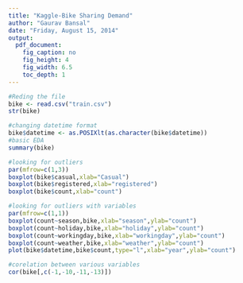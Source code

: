 ```yaml
---
title: "Kaggle-Bike Sharing Demand"
author: "Gaurav Bansal"
date: "Friday, August 15, 2014"
output:
  pdf_document:
    fig_caption: no
    fig_height: 4
    fig_width: 6.5
    toc_depth: 1
---
```


```r
#Reding the file
bike <- read.csv("train.csv")
str(bike)
```

```r
#changing datetime format
bike$datetime <- as.POSIXlt(as.character(bike$datetime))
#basic EDA
summary(bike)
```

```r
#looking for outliers
par(mfrow=c(1,3))
boxplot(bike$casual,xlab="Casual")
boxplot(bike$registered,xlab="registered")
boxplot(bike$count,xlab="count")
```

```r
#looking for outliers with variables
par(mfrow=c(1,1))
boxplot(count~season,bike,xlab="season",ylab="count")
boxplot(count~holiday,bike,xlab="holiday",ylab="count")
boxplot(count~workingday,bike,xlab="workingday",ylab="count")
boxplot(count~weather,bike,xlab="weather",ylab="count")
plot(bike$datetime,bike$count,type="l",xlab="year",ylab="count")
```

```r
#corelation between various variables
cor(bike[,c(-1,-10,-11,-13)])
```
